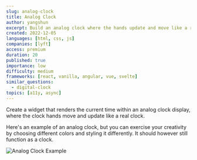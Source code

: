 ```yaml
---
slug: analog-clock
title: Analog Clock
author: yangshun
excerpt: Build an analog clock where the hands update and move like a real clock
created: 2022-12-05
languages: [html, css, js]
companies: [lyft]
access: premium
duration: 20
published: true
importance: low
difficulty: medium
frameworks: [react, vanilla, angular, vue, svelte]
similar_questions:
  - digital-clock
topics: [a11y, async]
---
```


Create a widget that renders the current time within an analog clock display, where the clock hands move and update like a real clock.

Here's an example of an analog clock, but you can exercise your creativity by choosing different colors and styling it differently. It should however still function as a clock.

![Analog Clock Example](/img/questions/analog-clock/analog-clock-example.png)
